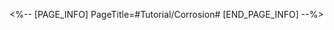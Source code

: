 <%-- [PAGE_INFO]
PageTitle=#Tutorial/Corrosion#
[END_PAGE_INFO] --%>
{{Tutorial
|sort      = 223401
|title     = Corrosion
|subtitle  = 
|type      = Battle
|about     = 
|image1    = Tutorial Corrosion 1.png{{subst:void|<!--$UPLOAD:<<SpriteOutput/TutorialPic/TutorialPage_223401.png>-<Tutorial Corrosion 1.png>-<Tutorial Files>>-->}}
|text1     = Certain enemies will inflict ally units with the "Corrosion" state. Attacking enemies will restore Corroded HP. The more targets hit, the more is restored.
}}